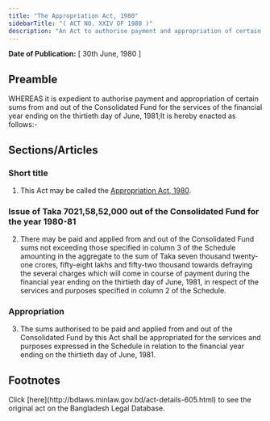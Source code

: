 ```yaml
---
title: "The Appropriation Act, 1980"
sidebarTitle: "( ACT NO. XXIV OF 1980 )"
description: "An Act to authorise payment and appropriation of certain sums from and out of the Consolidated Fund for the services of the financial year ending on the thirtieth day of June, 1981."
---
```


**Date of Publication:** [ 30th June, 1980 ]

## Preamble

WHEREAS it is expedient to authorise payment and appropriation of certain sums from and out of the Consolidated Fund for the services of the financial year ending on the thirtieth day of June, 1981;It is hereby enacted as follows:-

## Sections/Articles

### Short title

1. This Act may be called the [Appropriation Act, 1980](/act-605.html "Appropriation Act, 1980").

### Issue of Taka 7021,58,52,000 out of the Consolidated Fund for the year 1980-81

2. There may be paid and applied from and out of the Consolidated Fund sums not exceeding those specified in column 3 of the Schedule amounting in the aggregate to the sum of Taka seven thousand twenty-one crores, fifty-eight lakhs and fifty-two thousand towards defraying the several charges which will come in course of payment during the financial year ending on the thirtieth day of June, 1981, in respect of the services and purposes specified in column 2 of the Schedule.

### Appropriation

3. The sums authorised to be paid and applied from and out of the Consolidated Fund by this Act shall be appropriated for the services and purposes expressed in the Schedule in relation to the financial year ending on the thirtieth day of June, 1981.

## Footnotes

<Note>
  Click [here](http://bdlaws.minlaw.gov.bd/act-details-605.html) to see the original act on the Bangladesh Legal Database.
</Note>
